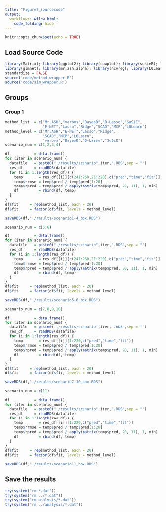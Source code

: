 ```yaml
---
title: "Figure7_Sourcecode"
output:
  workflowr::wflow_html:
    code_folding: hide
---
```


```r
knitr::opts_chunk$set(echo = TRUE)
```

## Load Source Code

```r
library(Matrix); library(ggplot2); library(cowplot); library(susieR); library(BGLR);
library(glmnet); library(mr.ash.alpha); library(ncvreg); library(L0Learn); library(varbvs);
standardize = FALSE
source('code/method_wrapper.R')
source('code/sim_wrapper.R')
```

## Groups

### Group 1

```r
method_list  = c("Mr.ASH","varbvs","BayesB","B-Lasso","SuSiE",
                 "E-NET","Lasso","Ridge","SCAD","MCP","L0Learn")
method_level = c("Mr.ASH","E-NET","Lasso","Ridge",
                 "SCAD","MCP","L0Learn",
                 "varbvs","BayesB","B-Lasso","SuSiE")
scenario_num = c(1,2,3,4)

df           = data.frame()
for (iter in scenario_num) {
  datafile   = paste0("./results/scenario",iter,".RDS",sep = "")
  res_df     = readRDS(datafile)
  for (i in 1:length(res_df)) {
    temp       = res_df[[i]][c(241:260,21:220),c("pred","time","fit")]
    temp$rrmse = temp$pred / temp$pred[1:20]
    temp$rpred = temp$pred / apply(matrix(temp$pred, 20, 11), 1, min)
    df         = rbind(df, temp)
  }
}
df$fit     = rep(method_list, each = 20)
df$fit     = factor(df$fit, levels = method_level)

saveRDS(df,"./results/scenario1-4_box.RDS")
```

```r
scenario_num = c(5,6)

df           = data.frame()
for (iter in scenario_num) {
  datafile   = paste0("./results/scenario",iter,".RDS",sep = "")
  res_df     = readRDS(datafile)
  for (i in 1:length(res_df)) {
    temp       = res_df[[i]][c(241:260,21:220),c("pred","time","fit")]
    temp$rrmse = temp$pred / temp$pred[1:20]
    temp$rpred = temp$pred / apply(matrix(temp$pred, 20, 11), 1, min)
    df         = rbind(df, temp)
  }
}
df$fit     = rep(method_list, each = 20)
df$fit     = factor(df$fit, levels = method_level)

saveRDS(df,"./results/scenario5-6_box.RDS")
```

```r
scenario_num = c(7,8,9,10)

df           = data.frame()
for (iter in scenario_num) {
  datafile   = paste0("./results/scenario",iter,".RDS",sep = "")
  res_df     = readRDS(datafile)
  for (i in 1:length(res_df)) {
    temp       = res_df[[i]][1:220,c("pred","time","fit")]
    temp$rrmse = temp$pred / temp$pred[1:20]
    temp$rpred = temp$pred / apply(matrix(temp$pred, 20, 11), 1, min)
    df         = rbind(df, temp)
  }
}
df$fit     = rep(method_list, each = 20)
df$fit     = factor(df$fit, levels = method_level)

saveRDS(df,"./results/scenario7-10_box.RDS")
```

```r
scenario_num = c(11)

df           = data.frame()
for (iter in scenario_num) {
  datafile   = paste0("./results/scenario",iter,".RDS",sep = "")
  res_df     = readRDS(datafile)
  for (i in 1:length(res_df)) {
    temp       = res_df[[i]][1:220,c("pred","time","fit")]
    temp$rrmse = temp$pred / temp$pred[1:20]
    temp$rpred = temp$pred / apply(matrix(temp$pred, 20, 11), 1, min)
    df         = rbind(df, temp)
  }
}
df$fit     = rep(method_list, each = 20)
df$fit     = factor(df$fit, levels = method_level)

saveRDS(df,"./results/scenario11_box.RDS")
```

## Save the results

```r
try(system("rm *.dat"))
try(system("rm ../*.dat"))
try(system("rm analysis/*.dat"))
try(system("rm ../analysis/*.dat"))
```
